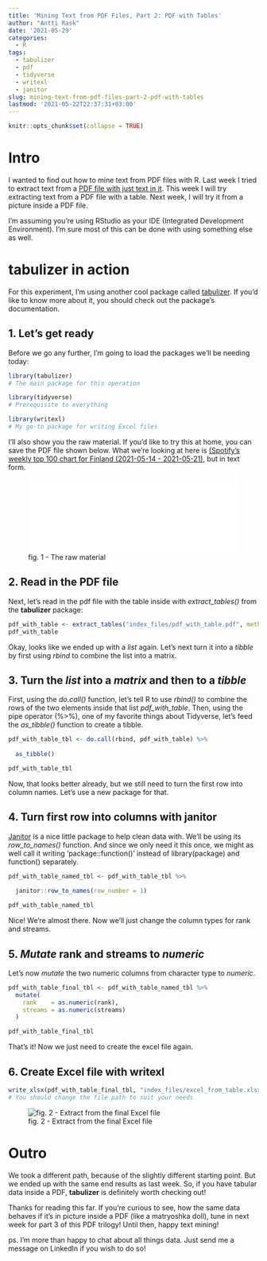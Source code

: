 ```yaml
---
title: 'Mining Text from PDF Files, Part 2: PDF with Tables'
author: "Antti Rask"
date: '2021-05-29'
categories:
  - R
tags:
  - tabulizer
  - pdf
  - tidyverse
  - writexl
  - janitor
slug: mining-text-from-pdf-files-part-2-pdf-with-tables
lastmod: '2021-05-22T22:37:31+03:00'
---
```


```r
knitr::opts_chunk$set(collapse = TRUE)
```

# Intro

I wanted to find out how to mine text from PDF files with R. Last week I tried to extract text from a [PDF file with just text in it](https://youcanbeapirate.com/2021/05/22/mining-text-from-pdf-files-part-1-pdf-with-text/). This week I will try extracting text from a PDF file with a table. Next week, I will try it from a picture inside a PDF file.

I'm assuming you're using RStudio as your IDE (Integrated Development Environment). I'm sure most of this can be done with using something else as well.

# __tabulizer__ in action

For this experiment, I'm using another cool package called [tabulizer](https://cran.r-project.org/web/packages/tabulizer/vignettes/tabulizer.html). If you'd like to know more about it, you should check out the package's documentation.

## 1. Let's get ready

Before we go any further, I'm going to load the packages we'll be needing today:
```r
library(tabulizer)
# The main package for this operation

library(tidyverse)
# Prerequisite to everything

library(writexl)
# My go-to package for writing Excel files
```

I'll also show you the raw material. If you'd like to try this at home, you can save the PDF file shown below. What we're looking at here is [(Spotify's weekly top 100 chart for Finland (2021-05-14 - 2021-05-21)](https://spotifycharts.com/regional/fi/weekly/2021-05-14--2021-05-21), but in text form.

![fig. 1 - The raw material](images/pdf_with_table.pdf){width=100%}

## 2. Read in the PDF file

Next, let's read in the pdf file with the table inside with _extract_tables()_ from the __tabulizer__ package:

```R
pdf_with_table <- extract_tables("index_files/pdf_with_table.pdf", method = "decide") # "decide" is the default method here, others are "lattice" and "stream" (see documentation for more info about them, but you can try switching them for a neater outcome, depending on the raw material)
pdf_with_table
```

Okay, looks like we ended up with a _list_ again. Let's next turn it into a _tibble_ by first using _rbind_ to combine the list into a matrix.

## 3. Turn the _list_ into a _matrix_ and then to a _tibble_

First, using the _do.call()_ function, let's tell R to use _rbind()_ to combine the rows of the two elements inside that list _pdf_with_table_. Then, using the pipe operator (%>%), one of my favorite things about Tidyverse, let's feed the _as_tibble()_ function to create a tibble.

```R
pdf_with_table_tbl <- do.call(rbind, pdf_with_table) %>% 
  
  as_tibble()

pdf_with_table_tbl
```

Now, that looks better already, but we still need to turn the first row into column names. Let's use a new package for that.

## 4. Turn first row into columns with __janitor__

[Janitor](https://cran.r-project.org/web/packages/janitor/vignettes/janitor.html) is a nice little package to help clean data with. We'll be using its _row_to_names()_ function. And since we only need it this once, we might as well call it writing 'package::function()' instead of library(package) and function() separately.

```R
pdf_with_table_named_tbl <- pdf_with_table_tbl %>%
  
  janitor::row_to_names(row_number = 1)

pdf_with_table_named_tbl
```
Nice! We're almost there. Now we'll just change the column types for rank and streams.

## 5. _Mutate_ rank and streams to _numeric_

Let's now _mutate_ the two numeric columns from character type to _numeric_.

```R
pdf_with_table_final_tbl <- pdf_with_table_named_tbl %>%
  mutate(
    rank    = as.numeric(rank),
    streams = as.numeric(streams)
  )

pdf_with_table_final_tbl
```

That's it! Now we just need to create the excel file again.

## 6. Create Excel file with __writexl__

```R
write_xlsx(pdf_with_table_final_tbl, "index_files/excel_from_table.xlsx")
# You should change the file path to suit your needs
```

![fig. 2 - Extract from the final Excel file](images/excel_from_table.jpg)

# Outro

We took a different path, because of the slightly different starting point. But we ended up with the same end results as last week. So, if you have tabular data inside a PDF, __tabulizer__ is definitely worth checking out! 

Thanks for reading this far. If you're curious to see, how the same data behaves if it's in picture inside a PDF (like a matryoshka doll), tune in next week for part 3 of this PDF trilogy! Until then, happy text mining!

ps. I'm more than happy to chat about all things data. Just send me a message on LinkedIn if you wish to do so!